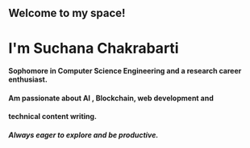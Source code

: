 ## Welcome to my space! 
# I'm Suchana Chakrabarti

#### Sophomore in Computer Science Engineering and a research career enthusiast.


#### Am passionate about AI , Blockchain, web development and 

#### technical content writing.



##### Always eager to explore and be productive.



